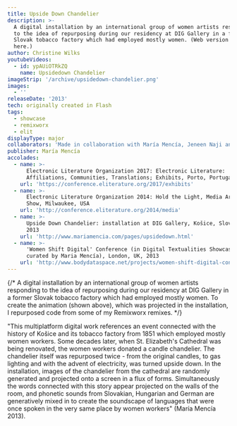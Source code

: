 ```yaml
---
title: Upside Down Chandelier
description: >-
  A digital installation by an international group of women artists responding
  to the idea of repurposing during our residency at DIG Gallery in a former
  Slovak tobacco factory which had employed mostly women. (Web version shown
  here.)
author: Christine Wilks
youtubeVideos:
  - id: ypAUiOTRkZQ
    name: Upsidedown Chandelier
imageStrip: '/archive/upsidedown-chandelier.png'
images:
  - ''
releaseDate: '2013'
tech: originally created in Flash
tags:
  - showcase
  - remixworx
  - elit
displayType: major
collaborators: 'Made in collaboration with María Mencía, Jeneen Naji and Zuzana Husárová.'
publisher: María Mencía
accolades:
  - name: >-
      Electronic Literature Organization 2017: Electronic Literature:
      Affiliations, Communities, Translations; Exhibits, Porto, Portugal
    url: 'https://conference.eliterature.org/2017/exhibits'
  - name: >-
      Electronic Literature Organization 2014: Hold the Light, Media Arts
      Show, Milwaukee, USA
    url: 'http://conference.eliterature.org/2014/media'
  - name: >-
      Upside Down Chandelier: installation at DIG Gallery, Košice, Slovakia,
      2013
    url: 'http://www.mariamencia.com/pages/upsidedown.html'
  - name: >-
      'Women Shift Digital' Conference (in Digital Textualities Showcase
      curated by Maria Mencía), London, UK, 2013
    url: 'http://www.bodydataspace.net/projects/women-shift-digital-conference/'
---
```


{/* A digital installation by an international group of women artists responding to the idea of repurposing during our residency at DIG Gallery in a former Slovak tobacco factory which had employed mostly women. To create the animation (shown above), which was projected in the installation, I repurposed code from some of my Remixworx remixes. */}

"This multiplatform digital work references an event connected with the history of Košice and its tobacco factory from 1851 which employed mostly women workers. Some decades later, when St. Elizabeth's Cathedral was being renovated, the women workers donated a candle chandelier. The chandelier itself was repurposed twice - from the original candles, to gas lighting and with the advent of electricity, was turned upside down. In the installation, images of the chandelier from the cathedral are randomly generated and projected onto a screen in a flux of forms. Simultaneously the words connected with this story appear projected on the walls of the room, and phonetic sounds from Slovakian, Hungarian and German are generatively mixed in to create the soundscape of languages that were once spoken in the very same place by women workers" (María Mencía 2013).

